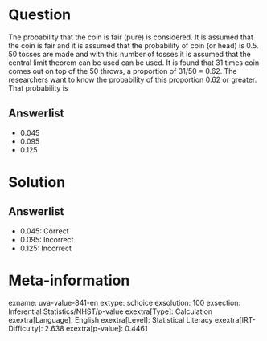 Question
========

The probability that the coin is fair (pure) is considered. It is assumed that the coin is fair and it is assumed that the probability of coin (or head) is 0.5. 50 tosses are made and with this number of tosses it is assumed that the central limit theorem can be used can be used. It is found that 31 times coin comes out on top of the 50 throws, a proportion of 31/50 = 0.62. The researchers want to know the probability of this proportion 0.62 or greater. That probability is

Answerlist
----------

* 0.045
* 0.095
* 0.125

Solution
========

Answerlist
----------

* 0.045: Correct
* 0.095: Incorrect
* 0.125: Incorrect

Meta-information
================
exname: uva-value-841-en
extype: schoice
exsolution: 100
exsection: Inferential Statistics/NHST/p-value
exextra[Type]: Calculation
exextra[Language]: English
exextra[Level]: Statistical Literacy
exextra[IRT-Difficulty]: 2.638
exextra[p-value]: 0.4461
